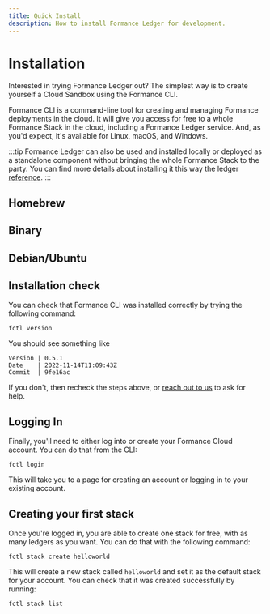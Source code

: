 ```yaml
---
title: Quick Install
description: How to install Formance Ledger for development.
---
```


# Installation

Interested in trying Formance Ledger out? The simplest way is to create yourself a Cloud Sandbox using the Formance CLI.

Formance CLI is a command-line tool for creating and managing Formance deployments in the cloud. It will give you access for free to a whole Formance Stack in the cloud, including a Formance Ledger service. And, as you'd expect, it's available for Linux, macOS, and Windows.

:::tip
Formance Ledger can also be used and installed locally or deployed as a standalone component without bringing the whole Formance Stack to the party. You can find more details about installing it this way the ledger [reference](/ledger/operations/installation).
:::

## Homebrew

<HomebrewStackInstall />

## Binary

<BinaryInstall />

## Debian/Ubuntu

<AptInstall />

<!-- :::info
Consider renaming the executable `numary` (without the `.exe` suffix) to make it easier to type, and so the example commands in the rest of the tutorial will work without having to edit them.
::: -->

## Installation check

You can check that Formance CLI was installed correctly by trying the following command:

```shell
fctl version
```

You should see something like

```
Version | 0.5.1
Date    | 2022-11-14T11:09:43Z
Commit  | 9fe16ac
```

If you don't, then recheck the steps above, or [reach out to us](/help) to ask for help.


## Logging In

Finally, you'll need to either log into or create your Formance Cloud account. You can do that from the CLI:

```shell
fctl login
```

This will take you to a page for creating an account or logging in to your existing account.

## Creating your first stack

Once you're logged in, you are able to create one stack for free, with as many ledgers as you want. You can do that with the following command:

```shell
fctl stack create helloworld
```

This will create a new stack called `helloworld` and set it as the default stack for your account. You can check that it was created successfully by running:

```shell
fctl stack list
```